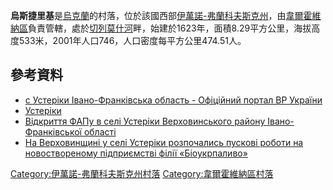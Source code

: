 {{coord|48|7|38|N|24|59|24|E|scale:30000|display=title}}

'''烏斯捷里基'''是[[烏克蘭|烏克蘭]]的村落，位於該國西部[[伊萬諾-弗蘭科夫斯克州|伊萬諾-弗蘭科夫斯克州]]，由[[韋爾霍維納區|韋爾霍維納區]]負責管轄，處於[[切列莫什河|切列莫什河]]畔，始建於1623年，面積8.29平方公里，海拔高度533米，2001年人口746，人口密度每平方公里474.51人。

==參考資料==
*[http://w1.c1.rada.gov.ua/pls/z7503/A005?rdat1=15.10.2012&rf7571=13296 с Устеріки Івано-Франківська область - Офіційний портал ВР України]
* [http://www.karpaty.info/ua/uk/if/vh/usteriky/ Устеріки] {{Wayback|url=http://www.karpaty.info/ua/uk/if/vh/usteriky/ |date=20210119190510 }}
* [http://minregion.gov.ua/news/vidkrittya-fapu--v-seli-usteriki-verhovinskogo-rayonu-ivano-frankivskoyi-oblasti----/ Відкриття ФАПу в селі Устеріки Верховинського району Івано-Франківської області]{{dead link|date=2018年3月 |bot=InternetArchiveBot |fix-attempted=yes }}
* [http://odtrk.if.ua/2011/11/30/%D0%BD%D0%B0-%D0%B2%D0%B5%D1%80%D1%85%D0%BE%D0%B2%D0%B8%D0%BD%D1%89%D0%B8%D0%BD%D1%96-%D1%83-%D1%81%D0%B5%D0%BB%D1%96-%D1%83%D1%81%D1%82%D0%B5%D1%80%D1%96%D0%BA%D0%B8-%D1%80%D0%BE%D0%B7%D0%BF%D0%BE/ На Верховинщині у селі Устеріки розпочались пускові роботи на новоствореному підприємстві філії «Біоукрпаливо»] {{Wayback|url=http://odtrk.if.ua/2011/11/30/%D0%BD%D0%B0-%D0%B2%D0%B5%D1%80%D1%85%D0%BE%D0%B2%D0%B8%D0%BD%D1%89%D0%B8%D0%BD%D1%96-%D1%83-%D1%81%D0%B5%D0%BB%D1%96-%D1%83%D1%81%D1%82%D0%B5%D1%80%D1%96%D0%BA%D0%B8-%D1%80%D0%BE%D0%B7%D0%BF%D0%BE/ |date=20180806055146 }}

{{DEFAULTSORT:Устеріки}}
[[Category:伊萬諾-弗蘭科夫斯克州村落|Category:伊萬諾-弗蘭科夫斯克州村落]]
[[Category:韋爾霍維納區村落|Category:韋爾霍維納區村落]]


{{IvanoFrankivsk-geo-stub}}